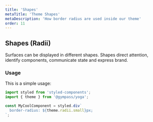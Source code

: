 ```yaml
---
title: 'Shapes'
metaTitle: 'Theme Shapes'
metaDescription: 'How border radius are used inside our theme'
order: 11
---
```


## Shapes (Radii)

Surfaces can be displayed in different shapes. Shapes direct attention,
identify components, communicate state and express brand.

### Usage

This is a simple usage:

```javascript type=highlight
import styled from 'styled-components';
import { theme } from '@gympass/yoga';

const MyCoolComponent = styled.div`
  border-radius: ${theme.radii.small}px;
`;
```

<ThemeShape />
